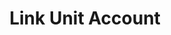 ---
title: "Link Unit Account"
openapi: "POST /v0/sources/unit"
description: "Link a ledger to a Unit account."
---